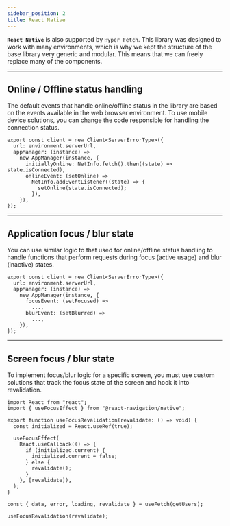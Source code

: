 ```yaml
---
sidebar_position: 2
title: React Native
---
```


**`React Native`** is also supported by `Hyper Fetch`. This library was designed to work with many environments, which
is why we kept the structure of the base library very generic and modular. This means that we can freely replace many of
the components.

---

## Online / Offline status handling

The default events that handle online/offline status in the library are based on the events available in the web browser
environment. To use mobile device solutions, you can change the code responsible for handling the connection status.

```tsx
export const client = new Client<ServerErrorType>({
  url: environment.serverUrl,
  appManager: (instance) =>
    new AppManager(instance, {
      initiallyOnline: NetInfo.fetch().then((state) => state.isConnected),
      onlineEvent: (setOnline) =>
        NetInfo.addEventListener((state) => {
          setOnline(state.isConnected);
        }),
    }),
});
```

---

## Application focus / blur state

You can use similar logic to that used for online/offline status handling to handle functions that perform requests
during focus (active usage) and blur (inactive) states.

```tsx
export const client = new Client<ServerErrorType>({
  url: environment.serverUrl,
  appManager: (instance) =>
    new AppManager(instance, {
      focusEvent: (setFocused) =>
        ...,
      blurEvent: (setBlurred) =>
        ...,
    }),
});
```

---

## Screen focus / blur state

To implement focus/blur logic for a specific screen, you must use custom solutions that track the focus state of the
screen and hook it into revalidation.

```tsx
import React from "react";
import { useFocusEffect } from "@react-navigation/native";

export function useFocusRevalidation(revalidate: () => void) {
  const initialized = React.useRef(true);

  useFocusEffect(
    React.useCallback(() => {
      if (initialized.current) {
        initialized.current = false;
      } else {
        revalidate();
      }
    }, [revalidate]),
  );
}
```

```tsx
const { data, error, loading, revalidate } = useFetch(getUsers);

useFocusRevalidation(revalidate);
```
